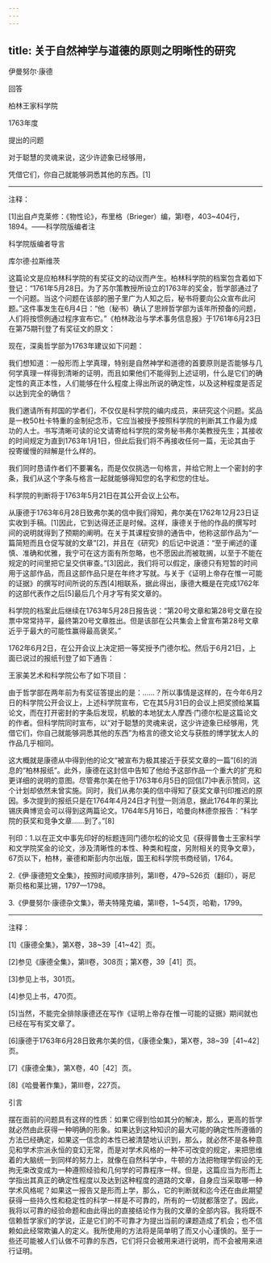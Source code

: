 ```yaml
---
---
---
```

title: 关于自然神学与道德的原则之明晰性的研究
---




伊曼努尔·康德

回答

柏林王家科学院

1763年度

提出的问题

对于聪慧的灵魂来说，这少许迹象已经够用，

凭借它们，你自己就能够洞悉其他的东西。[1]



***



注释：

[1]出自卢克莱修：《物性论》，布里格（Brieger）编，第Ⅰ卷，403~404行，1894。——科学院版编者注





科学院版编者导言


库尔德·拉斯维茨

这篇论文是应柏林科学院的有奖征文的动议而产生。柏林科学院的档案包含着如下登记：“1761年5月28日。为了苏尔策教授所设立的1763年的奖金，哲学部通过了一个问题。当这个问题在该部的圈子里广为人知之后，秘书将要向公众宣布此问题。”这件事发生在6月4日：“他（秘书）确认了思辨哲学部为该年所预备的问题，人们将按惯例通过程序宣布它。”《柏林政治与学术事务信息报》于1761年6月23日在第75期刊登了有奖征文的原文：

现在，深奥哲学部为1763年建议如下问题：

我们想知道：一般形而上学真理，特别是自然神学和道德的首要原则是否能够与几何学真理一样得到清晰的证明，而且如果他们不能得到上述证明，什么是它们的确定性的真正本性，人们能够在什么程度上得出所说的确定性，以及这种程度是否足以达到完全的确信？

我们邀请所有邦国的学者们，不仅仅是科学院的编内成员，来研究这个问题。奖品是一枚50杜卡特重的金制纪念币，它应当被授予按照科学院的判断其工作最为成功的人士。书写清晰可读的论文请寄给科学院的常务秘书弗尔美教授先生；其接收的时间规定为直到1763年1月1日，但此后我们将不再接收任何一篇，无论其由于投寄缓慢的辩解是什么样的。

我们同时恳请作者们不要署名，而是仅仅挑选一句格言，并给它附上一个密封的字条，我们从这个字条与格言一起就能够得知您的名字和您的住址。

科学院的判断将于1763年5月21日在其公开会议上公布。

从康德于1763年6月28日致弗尔美的信中我们得知，弗尔美在1762年12月23日证实收到手稿。[1]因此，它到达得还正是时候。这样，康德关于他的作品的撰写时间的说明就得到了预期的阐明。在关于其课程安排的通告中，他称这部作品为“一篇简短而且仓促写就的文章”[2]，并且在《研究》的后记中说道：“至于阐述的谨慎、准确和优雅，我宁可在这方面有所忽略，也不愿因此而被耽搁，以至于不能在规定的时间里把它呈交供审查。”[3]因此，我们将可以假定，康德只有短暂的时间用于这部作品，而且这部作品只是在年终才写就。与关于《证明上帝存在惟一可能的证据》的撰写时间所说的东西[4]相联系，据此得出，康德大概是在完成1762年的这部代表作之后[5]最后几个月才写有奖文章的。

科学院的档案此后继续在1763年5月28日报告说：“第20号文章和第28号文章在投票中常常持平，最终第20号文章胜出。但是该部在公共集会上曾宣布第28号文章近乎于最大的可能性赢得最高褒奖。”

1762年6月2日，在公开会议上决定把一等奖授予门德尔松。然后于6月21日，上面已说过的报纸刊登了如下通告：

王家美艺术和科学院公布了如下项目：

由于哲学部在两年前为有奖征答提出的是：……？所以事情是这样的，在今年6月2日的科学院公开会议上，上述科学院宣布，它在其5月31日的会议上把奖颁给某篇论文，而在打开密封的字条后发现，机敏的本地犹太人摩西·门德尔松是这篇论文的作者。但科学院同时宣布，以“对于聪慧的灵魂来说，这少许迹象已经够用，凭借它们，你自己就能够洞悉其他的东西”为格言的德文论文与获胜的博学犹太人的作品几乎相同。

这大概就是康德从中得到他的论文“被宣布为极其接近于获奖文章的一篇”[6]的消息的“柏林报纸”。此外，康德在这封信中告知了他给予这部作品一个重大的扩充和更详细的说明的意图。尽管弗尔美在他于1763年6月5日的回信[7]中表示赞同，这个计划却依然未曾实施。同时，我们从弗尔美的信中得知了获奖文章刊印推迟的原因。多次提到的报纸只是在1764年4月24日才刊登一则消息，据此1764年的莱比锡庆典博览会可以得到这两篇论文。1764年5月16日，哈曼向林德奈报告：“科学院的获奖和竞争文章……到了。”[8]

刊印：1.以在正文中事先印好的标题连同门德尔松的论文见《获得普鲁士王家科学和文学院奖金的论文，涉及清晰性的本性、种类和程度，另附相关的竞争文章》，67页以下，柏林，豪德和斯彭内尔出版，国王和科学院书商经销，1764。

2.《伊·康德短文全集》，按照时间顺序排列，第Ⅱ卷，479~526页（翻印），哥尼斯贝格和莱比锡，1797—1798。

3.《伊曼努尔·康德杂文集》，蒂夫特隆克编，第Ⅱ卷，1~54页，哈勒，1799。



***



注释：

[1]《康德全集》，第Ⅹ卷，38~39［41~42］页。

[2]参见《康德全集》，第Ⅱ卷，308页；第Ⅹ卷，39［41］页。

[3]参见上书，301页。

[4]参见上书，470页。

[5]当然，不能完全排除康德还在写作《证明上帝存在惟一可能的证据》期间就也已经在写有奖文章了。

[6]康德于1763年6月28日致弗尔美的信，《康德全集》，第Ⅹ卷，38~39［41~42］页。

[7]《康德全集》，第Ⅹ卷，40［42］页。

[8]《哈曼著作集》，第Ⅲ卷，227页。





引言


摆在面前的问题具有这样的性质：如果它得到恰如其分的解决，那么，更高的哲学就必然由此获得一种明确的形象。如果达到这种知识的最大可能的确定性所遵循的方法已经确定，如果这一信念的本性已被清楚地认识到，那么，就必然不是各种意见和学术宗派永恒的变幻无常，而是对学术风格的一种不可改变的规定，来把思维着的大脑统一到同样的努力上，就像在自然科学中，牛顿的方法把物理学假设的无拘无束改变成为一种遵照经验和几何学的可靠程序一样。但是，这篇应当为形而上学指出其真正的确定性程度以及达到这种程度的道路的文章，自身应当采取哪一种学术风格呢？如果这一报告又是形而上学，那么，它的判断就和迄今还在由此期望获得一些持久性和稳定性的科学一样是不可靠的，所有的一切就都落空了。因此，我将以可靠的经验命题和由此得出的直接结论作为我的文章的全部内容。我将既不信赖哲学家们的学说，正是它们的不可靠才为提出当前的课题造成了机会；也不信赖如此经常欺骗人的定义。我所使用的方法将是简单明了而又小心谨慎的。至于一些还可能被人们认做不可靠的东西，它们将只会被用来进行说明，而不会被用来进行证明。